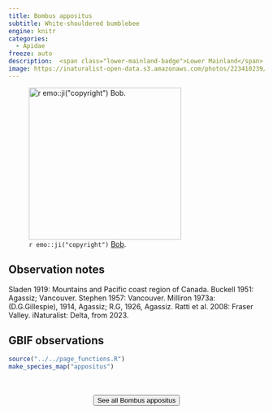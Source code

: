 ```yaml
---
title: Bombus appositus
subtitle: White-shouldered bumblebee
engine: knitr
categories:
  - Apidae
freeze: auto
description:  <span class="lower-mainland-badge">Lower Mainland</span> <span class="coast-badge">Coast</span>
image: https://inaturalist-open-data.s3.amazonaws.com/photos/223410239/large.jpeg
---
```

![`r emo::ji("copyright")` [Bob ](McDougall ).](https://inaturalist-open-data.s3.amazonaws.com/photos/223410239/large.jpeg){height=300}

## Observation notes  
Sladen 1919: Mountains and <span class="hl-place-name">Pacific coast</span> region of Canada. Buckell 1951: <span class="hl-place-name">Agassiz</span>; <span class="hl-place-name">Vancouver</span>. Stephen 1957: <span class="hl-place-name">Vancouver</span>. Milliron 1973a: (D.G.Gillespie), 1914, <span class="hl-place-name">Agassiz</span>; R.G, 1926, <span class="hl-place-name">Agassiz</span>. Ratti et al. 2008: <span class="hl-place-name">Fraser Valley</span>. iNaturalist: <span class="hl-place-name">Delta</span>, from 2023.

## GBIF observations  


```r
source("../../page_functions.R")
make_species_map("appositus")
```
<br><br>
<center>


<a href="https://inaturalist.ca/observations?place_id=7085&quality_grade=research&subview=map&taxon_id=320050"><button type="button" class="btn btn-secondary">See all Bombus appositus <i class="fa-solid fa-arrow-up-right-from-square"></i> </button></a>
</center>
